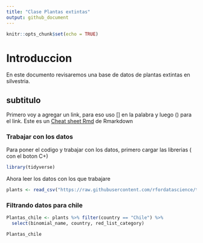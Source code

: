 ```yaml
---
title: "Clase Plantas extintas"
output: github_document
---
```


```r
knitr::opts_chunk$set(echo = TRUE)
```

# Introduccion

En este documento revisaremos una base de datos de plantas extintas en silvestria.

## subtitulo 
Primero voy a agregar un link, para eso uso [] en la palabra y luego () para el link.
Este es un [Cheat sheet Rmd](https://www.rstudio.com/wp-content/uploads/2015/02/rmarkdown-cheatsheet.pdf) de Rmarkdown

### Trabajar con los datos

Para poner el codigo y trabajar con los datos, primero cargar las librerias ( con el boton C+)
```r
library(tidyverse)
```
Ahora leer los datos con los que trabajare 

```r
plants <- read_csv("https://raw.githubusercontent.com/rfordatascience/tidytuesday/master/data/2020/2020-08-18/plants.csv")

```

### Filtrando datos para chile

```r
Plantas_chile <- plants %>% filter(country == "Chile") %>% 
  select(binomial_name, country, red_list_category)

Plantas_chile

```




